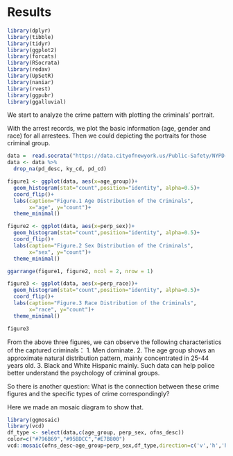 # Results


```r
library(dplyr)
library(tibble)
library(tidyr)
library(ggplot2)
library(forcats)
library(RSocrata)
library(redav)
library(UpSetR)
library(naniar)
library(rvest)
library(ggpubr)
library(ggalluvial)
```


We start to analyze the crime pattern with plotting the criminals' portrait.

With the arrest records, we plot the basic information (age, gender and race) for all arrestees. Then we could depicting the portraits for those criminal group.


```r
data =  read.socrata("https://data.cityofnewyork.us/Public-Safety/NYPD-Arrest-Data-Year-to-Date-/uip8-fykc")
data <- data %>%
  drop_na(pd_desc, ky_cd, pd_cd)

figure1 <- ggplot(data, aes(x=age_group))+ 
  geom_histogram(stat="count",position="identity", alpha=0.5)+
  coord_flip()+
  labs(caption="Figure.1 Age Distribution of the Criminals", 
       x="age", y="count")+ 
  theme_minimal()

figure2 <- ggplot(data, aes(x=perp_sex))+ 
  geom_histogram(stat="count",position="identity", alpha=0.5)+
  coord_flip()+
  labs(caption="Figure.2 Sex Distribution of the Criminals", 
       x="sex", y="count")+ 
  theme_minimal()

ggarrange(figure1, figure2, ncol = 2, nrow = 1)
```


```r
figure3 <- ggplot(data, aes(x=perp_race))+ 
  geom_histogram(stat="count",position="identity", alpha=0.5)+
  coord_flip()+
  labs(caption="Figure.3 Race Distribution of the Criminals", 
       x="race", y="count")+ 
  theme_minimal()

figure3
```

From the above three figures, we can observe the following characteristics of the captured criminals：
1. Men dominate.
2. The age group shows an approximate natural distribution pattern, mainly concentrated in 25-44 years old.
3. Black and White Hispanic mainly.
Such data can help police better understand the psychology of criminal groups.


So there is another question: What is the connection between these crime figures and the specific types of crime correspondingly?

Here we made an mosaic diagram to show that.



```r
library(ggmosaic)
library(vcd)
df_type <- select(data,c(age_group, perp_sex, ofns_desc))
color=c("#796B69","#95BDCC","#E7B800")
vcd::mosaic(ofns_desc~age_group+perp_sex,df_type,direction=c('v','h','h'),highlighting_fill=color)
```

